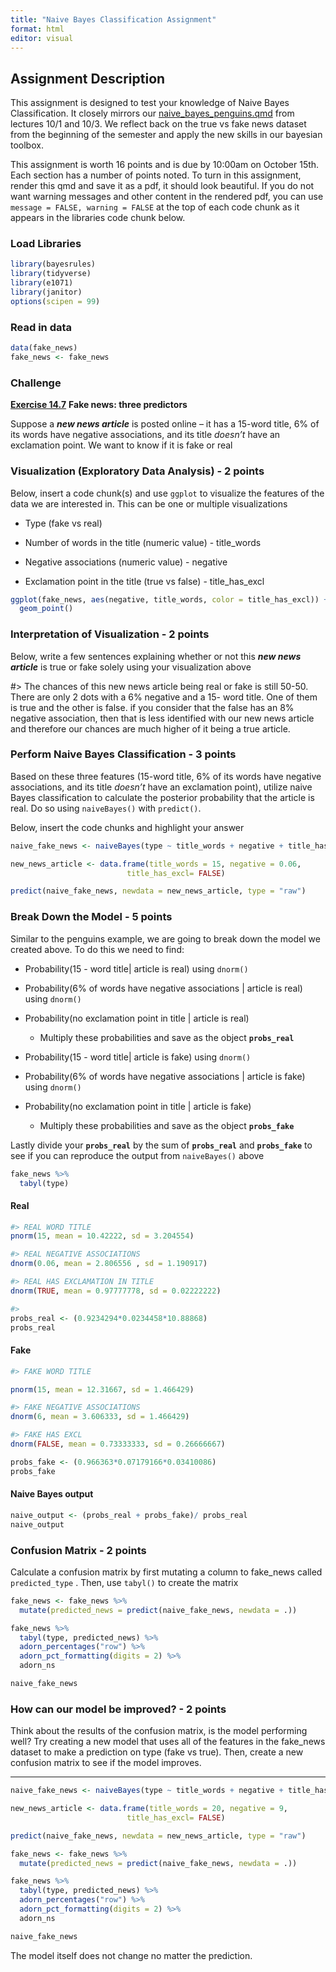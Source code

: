 ```yaml
---
title: "Naive Bayes Classification Assignment"
format: html
editor: visual
---
```


## Assignment Description

This assignment is designed to test your knowledge of Naive Bayes Classification. It closely mirrors our [naive_bayes_penguins.qmd](https://github.com/NSF-ALL-SPICE-Alliance/DS400/blob/main/week7/naive_bayes_penguins.qmd) from lectures 10/1 and 10/3. We reflect back on the true vs fake news dataset from the beginning of the semester and apply the new skills in our bayesian toolbox.

This assignment is worth 16 points and is due by 10:00am on October 15th. Each section has a number of points noted. To turn in this assignment, render this qmd and save it as a pdf, it should look beautiful. If you do not want warning messages and other content in the rendered pdf, you can use `message = FALSE, warning = FALSE` at the top of each code chunk as it appears in the libraries code chunk below.

### Load Libraries

```r
library(bayesrules)
library(tidyverse)
library(e1071)
library(janitor)
options(scipen = 99)
```

### Read in data

```r
data(fake_news)
fake_news <- fake_news
```

### Challenge

[**Exercise 14.7**](https://www.bayesrulesbook.com/chapter-14#exercises-13) **Fake news: three predictors**

Suppose a ***new news article*** is posted online – it has a 15-word title, 6% of its words have negative associations, and its title *doesn’t* have an exclamation point. We want to know if it is fake or real

### Visualization (Exploratory Data Analysis) - 2 points

Below, insert a code chunk(s) and use `ggplot` to visualize the features of the data we are interested in. This can be one or multiple visualizations

-   Type (fake vs real)

<!-- -->

-   Number of words in the title (numeric value) - title_words

-   Negative associations (numeric value) - negative

-   Exclamation point in the title (true vs false) - title_has_excl

```r
ggplot(fake_news, aes(negative, title_words, color = title_has_excl)) +
  geom_point()
```

### Interpretation of Visualization - 2 points

Below, write a few sentences explaining whether or not this ***new news article*** is true or fake solely using your visualization above

#\> The chances of this new news article being real or fake is still 50-50. There are only 2 dots with a 6% negative and a 15- word title. One of them is true and the other is false. if you consider that the false has an 8% negative association, then that is less identified with our new news article and therefore our chances are much higher of it being a true article.

### Perform Naive Bayes Classification - 3 points

Based on these three features (15-word title, 6% of its words have negative associations, and its title *doesn’t* have an exclamation point), utilize naive Bayes classification to calculate the posterior probability that the article is real. Do so using `naiveBayes()` with `predict()`.

Below, insert the code chunks and highlight your answer

```r
naive_fake_news <- naiveBayes(type ~ title_words + negative + title_has_excl, data = fake_news)
```

```r
new_news_article <- data.frame(title_words = 15, negative = 0.06, 
                          title_has_excl= FALSE)
```

```r
predict(naive_fake_news, newdata = new_news_article, type = "raw")
```

### Break Down the Model - 5 points

Similar to the penguins example, we are going to break down the model we created above. To do this we need to find:

-   Probability(15 - word title\| article is real) using `dnorm()`

-   Probability(6% of words have negative associations \| article is real) using `dnorm()`

-   Probability(no exclamation point in title \| article is real)

    -   Multiply these probabilities and save as the object **`probs_real`**

-   Probability(15 - word title\| article is fake) using `dnorm()`

-   Probability(6% of words have negative associations \| article is fake) using `dnorm()`

-   Probability(no exclamation point in title \| article is fake)

    -   Multiply these probabilities and save as the object **`probs_fake`**

Lastly divide your **`probs_real`** by the sum of **`probs_real`** and **`probs_fake`** to see if you can reproduce the output from `naiveBayes()` above

```r
fake_news %>%
  tabyl(type)
```

#### Real

```r
#> REAL WORD TITLE
pnorm(15, mean = 10.42222, sd = 3.204554)
```

```r
#> REAL NEGATIVE ASSOCIATIONS
dnorm(0.06, mean = 2.806556 , sd = 1.190917)
```

```r
#> REAL HAS EXCLAMATION IN TITLE
dnorm(TRUE, mean = 0.97777778, sd = 0.02222222)
```

```r
#> 
probs_real <- (0.9234294*0.0234458*10.88868)
probs_real
```

#### Fake

```r
#> FAKE WORD TITLE

pnorm(15, mean = 12.31667, sd = 1.466429)
```

```r
#> FAKE NEGATIVE ASSOCIATIONS
dnorm(6, mean = 3.606333, sd = 1.466429)
```

```r
#> FAKE HAS EXCL
dnorm(FALSE, mean = 0.73333333, sd = 0.26666667)
```

```r
probs_fake <- (0.966363*0.07179166*0.03410086)
probs_fake
```

#### Naive Bayes output

```r
naive_output <- (probs_real + probs_fake)/ probs_real
naive_output
```

### Confusion Matrix - 2 points

Calculate a confusion matrix by first mutating a column to fake_news called `predicted_type` . Then, use `tabyl()` to create the matrix

```r
fake_news <- fake_news %>%
  mutate(predicted_news = predict(naive_fake_news, newdata = .))
```

```r
fake_news %>% 
  tabyl(type, predicted_news) %>%
  adorn_percentages("row") %>%
  adorn_pct_formatting(digits = 2) %>%
  adorn_ns
```

```r
naive_fake_news
```

### How can our model be improved? - 2 points

Think about the results of the confusion matrix, is the model performing well? Try creating a new model that uses all of the features in the fake_news dataset to make a prediction on type (fake vs true). Then, create a new confusion matrix to see if the model improves.

------------------------------------------------------------------------

```r
naive_fake_news <- naiveBayes(type ~ title_words + negative + title_has_excl, data = fake_news)
```

```r
new_news_article <- data.frame(title_words = 20, negative = 9, 
                          title_has_excl= FALSE)
```

```r
predict(naive_fake_news, newdata = new_news_article, type = "raw")
```

```r
fake_news <- fake_news %>%
  mutate(predicted_news = predict(naive_fake_news, newdata = .))
```

```r
fake_news %>% 
  tabyl(type, predicted_news) %>%
  adorn_percentages("row") %>%
  adorn_pct_formatting(digits = 2) %>%
  adorn_ns
```

```r
naive_fake_news
```

The model itself does not change no matter the prediction.
